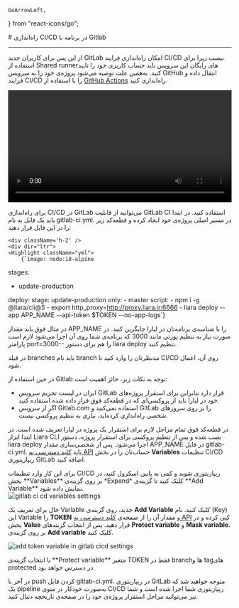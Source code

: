     GoArrowLeft,
} from "react-icons/go";


<Layout>
<Head>
<title>مستندات راه‌اندازی CI/CD در Gitlab - لیارا</title>
</Head>
# راه‌اندازی CI/CD در برنامه با Gitlab

<hr className="mb-2" />

<Alert variant="error">
<p>
از این پس برای کاربران جدید GitLab امکان راه‌اندازی فرایند CI/CD نیست زیرا برای استفاده از Shared runnerهای رایگان این سرویس باید حساب کاربری خود را تایید کنید. به‌همین علت توصیه می‌شود پروژه‌ی خود را به سرویس GitHub انتقال داده و فرایند CI/CD را با استفاده از <a href="./github" className="blue-link">GitHub Actions</a> راه‌اندازی کنید. 
</p>
</Alert>

<video
  src="https://files.liara.ir/liara/CICD/cicd-gitlab.mp4"
  controls="controls"
  className="block w-full"
  width="100%" />
<div className="h-4" />

برای راه‌اندازی CI/CD در GitLab می‌توانید از قابلیت GitLab CI استفاده کنید.
در ابتدا باید یک فایل به نام <Important>gitlab-ci.yml.</Important> در مسیر اصلی پروژه‌ی خود ایجاد کرده و قطعه‌کد زیر را در این فایل قرار دهید:


    <div className='h-2' />
    <div dir="ltr">
    <Highlight className="yml">
        {`image: node:18-alpine

stages:
  - update-production

deploy:
  stage: update-production
  only:
    - master
  script:
    - npm i -g @liara/cli@5
    - export http_proxy=http://proxy.liara.ir:6666
    - liara deploy --app APP_NAME --api-token $TOKEN --no-app-logs`}
    </Highlight>
    </div>
    <div className='h-2' />

در مثال فوق باید مقدار <Important>APP_NAME</Important> را با شناسه‌ی برنامه‌تان در لیارا جایگزین کنید.
در صورت نیاز به تنظیم پورتی مانند <Important>3000</Important> که برنامه‌ی شما روی آن اجرا می‌شود لازم است پارامتر <Important>port=3000--</Important> را هم برای دستور <Important>liara deploy</Important> تنظیم کنید.

<div className='h-1' />
<Alert variant="warning">
<p>
در فیلد <Important>branches</Important> باید نام branch مدنظرتان را وارد کنید تا CI/CD روی آن، اعمال شود.
</p>
</Alert>
<div className="h-2" />
در حین استفاده از Gitlab توجه به نکات زیر، حائز اهمیت است:
<ul>
  <li>ایران در لیست تحریم سرویس GitLab قرار دارد بنابراین برای استقرار پروژه‌های خود در لیارا باید از پروکسی‌ای که در قطعه‌کد فوق قرار داده شده استفاده کنید.</li>
  <li>اگر از سرویس Gitlab.com استفاده نمی‌کنید و GitLab را بر روی سرورهای شخصی راه‌اندازی کرده‌اید، نیازی به تنظیم پروکسی نیست.</li>
</ul>
<div className="h-4" />

در قطعه‌کد فوق تمام مراحل لازم برای استقرار یک پروژه در لیارا تعریف شده است. در ابتدا ابزار Liara CLI نصب شده و پس از تنظیم پروکسی برای استقرار پروژه، دستور <Important>liara deploy</Important> اجرا می‌شود.
پس از شخصی‌سازی مقدار <Important>APP_NAME</Important> در فایل <Important>gitlab-ci.yml.</Important> باید <a href="https://console.liara.ir/API" className="blue-link">کلید دسترسی به API</a> حساب‌تان را در بخش **Variables** تنظیمات CI/CD ریپازیتوری GitLab اضافه کنید.
<div className="h-4" />
برای این کار وارد تنظیمات CI/CD ریپازیتوری شوید و کمی به پایین اسکرول کنید. در بخش **Variables** بر روی گزینه‌ی *Expand* کلیک کنید تا گزینه‌ی **Add Variable** نمایش داده شود.

<div className="h-4" />
<img src="https://files.liara.ir/liara/docs/gitlab-ci-cd-variables-settings.png" alt="gitlab ci cd variables settings" />
<div className="h-4" />

حال برای تعریف یک Variable جدید، روی گزینه‌ی **Add Variable** کلیک کنید. نام (Key) این Variable را **TOKEN** و مقدار آن را از صفحه‌ی <a href="https://console.liara.ir/API" className="blue-link">کلید دسترسی به API</a> کپی کرده و در بخش **Value** قرار دهید. پس از انتخاب گزینه‌های **Protect variable** و **Mask variable**، بر روی گزینه‌ی **Add variable** کلیک کنید.

<div className="h-4" />
<img src="https://files.liara.ir/liara/docs/add-token-variable-in-gitlab-cicd-settings.png" alt="add token variable in gitlab cicd settings" />
<div className="h-4" />

<Alert variant="info">
<p>
با انتخاب گزینه‌ی **Protect variable** متغیر TOKEN فقط در branchها و tagهای protected در دسترس خواهد بود.
</p>
</Alert>

در آخر با push کردن فایل <Important>gitlab-ci.yml.</Important> در ریپازیتوری GitLab متوجه خواهید شد که یک pipeline به‌صورت خودکار در منوی CI/CD ریپازیتوری شما اجرا شده است و شما نیز می‌توانید مراحل استقرار پروژه‌ی خود را در صفحه‌ی تاریخچه دنبال کنید.


</Layout>